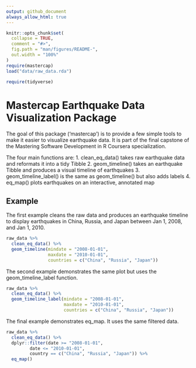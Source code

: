 ```yaml
---
output: github_document
always_allow_html: true
---
```


<!-- README.md is generated from README.Rmd. Please edit that file -->

```r
knitr::opts_chunk$set(
  collapse = TRUE,
  comment = "#>",
  fig.path = "man/figures/README-",
  out.width = "100%"
)
require(mastercap)
load("data/raw_data.rda")

require(tidyverse)
```

# Mastercap Earthquake Data Visualization Package

<!-- badges: start -->
<!-- badges: end -->

The goal of this package ('mastercap') is to provide a few simple tools to make it easier to visualize earthquake data. It is part of the final capstone of the Mastering Software Development in R Coursera specialization.

The four main functions are:
1. clean_eq_data() takes raw earthquake data and reformats it into a tidy Tibble
2. geom_timeline() takes an earthquake Tibble and produces a visual timeline of earthquakes
3. geom_timeline_label() is the same as geom_timeline() but also adds labels
4. eq_map() plots earthquakes on an interactive, annotated map

## Example

The first example cleans the raw data and produces an earthquake timeline to display earthquakes in China, Russia, and Japan between Jan 1, 2008, and Jan 1, 2010.

```r
raw_data %>%
  clean_eq_data() %>%
  geom_timeline(mindate = "2008-01-01",
                maxdate = "2010-01-01",
                countries = c("China", "Russia", "Japan"))
```

The second example demonstrates the same plot but uses the geom_timeline_label function.

```r
raw_data %>%
  clean_eq_data() %>%
  geom_timeline_label(mindate = "2008-01-01",
                      maxdate = "2010-01-01",
                      countries = c("China", "Russia", "Japan"))
```

The final example demonstrates eq_map. It uses the same filtered data.

```r
raw_data %>%
  clean_eq_data() %>%
  dplyr::filter(date >= "2008-01-01",
         date <= "2010-01-01",
         country == c("China", "Russia", "Japan")) %>%
  eq_map()
```

